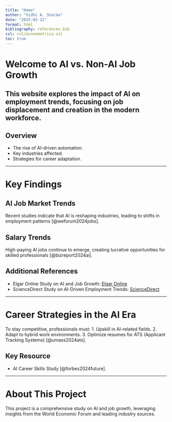 ```yaml
---
title: "Home"
author: "Vidhi A. Sharma"
date: "2025-02-12"
format: html
bibliography: references.bib
csl: csl/econometrica.csl
toc: true
---
```


# Welcome to AI vs. Non-AI Job Growth


This website explores the impact of AI on employment trends, focusing on job displacement and creation in the modern workforce.
---
## Overview
- The rise of AI-driven automation.
- Key industries affected.
- Strategies for career adaptation.

---

# Key Findings

## AI Job Market Trends
Recent studies indicate that AI is reshaping industries, leading to shifts in employment patterns [@weforum2024jobs].

## Salary Trends
High-paying AI jobs continue to emerge, creating lucrative opportunities for skilled professionals [@bizreport2024ai].

## Additional References
- Elgar Online Study on AI and Job Growth: [Elgar Online](https://www.elgaronline.com/edcollchap/book/9781839106750/book-part-9781839106750-35.xml)
- ScienceDirect Study on AI-Driven Employment Trends: [ScienceDirect](https://www.sciencedirect.com/science/article/abs/pii/S000187912300088X)

---


# Career Strategies in the AI Era

To stay competitive, professionals must:
1. Upskill in AI-related fields.
2. Adapt to hybrid work environments.
3. Optimize resumes for ATS (Applicant Tracking Systems) [@umass2024ats].

## Key Resource
- AI Career Skills Study [@forbes2024future].

---

# About This Project

This project is a comprehensive study on AI and job growth, leveraging insights from the World Economic Forum and leading industry sources.

